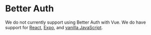 # Better Auth

We do not currently support using Better Auth with Vue.
We do have support for [React](/docs/react/authentication/better-auth), [Expo](/docs/react-native-expo/authentication/better-auth), and [vanilla JavaScript](/docs/vanilla/authentication/better-auth).
